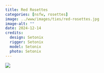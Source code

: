 ```yaml
---
title: Red Rosettes
categories: [nsfw, rosettes]
image: ../www/images/ties/red-rosettes.jpg
image-alt: ""
date: 2024-12-14
credits: 
  design: Setonix
  rigger: Setonix
  model: Setonix
  photo: Setonix
---
```


![](../www/images/ties/red-rosettes.jpg)

